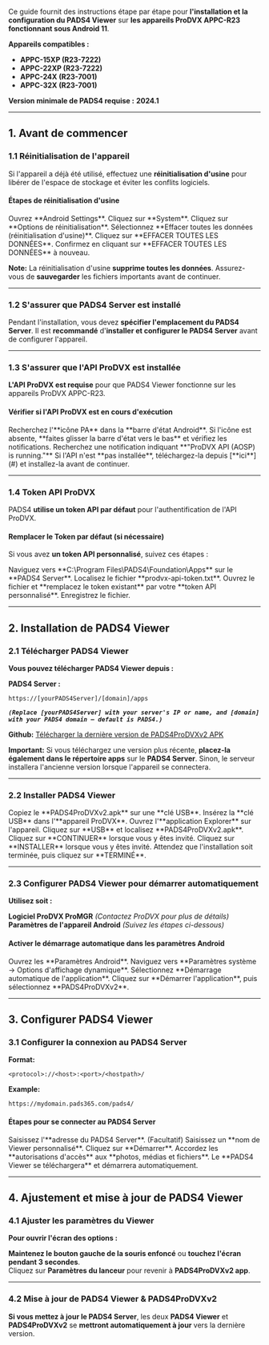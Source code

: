 Ce guide fournit des instructions étape par étape pour **l'installation et la configuration du PADS4 Viewer** sur **les appareils ProDVX APPC-R23 fonctionnant sous Android 11**.

**Appareils compatibles :**

* **APPC-15XP (R23-7222)**
* **APPC-22XP (R23-7222)**
* **APPC-24X (R23-7001)**
* **APPC-32X (R23-7001)**

**Version minimale de PADS4 requise :** **2024.1**

***

## **1. Avant de commencer**

### **1.1 Réinitialisation de l'appareil**

Si l'appareil a déjà été utilisé, effectuez une **réinitialisation d'usine** pour libérer de l'espace de stockage et éviter les conflits logiciels.

#### **Étapes de réinitialisation d'usine**

<Steps>
  <Step title="Étape Un">
    Ouvrez **Android Settings**.
  </Step>

  <Step title="Étape Deux">
    Cliquez sur **System**.
  </Step>

  <Step title="Étape Trois">
    Cliquez sur **Options de réinitialisation**.
  </Step>

  <Step title="Étape Quatre">
    Sélectionnez **Effacer toutes les données (réinitialisation d'usine)**.
  </Step>

  <Step title="Étape Cinq">
    Cliquez sur **EFFACER TOUTES LES DONNÉES**.
  </Step>

  <Step title="Étape Six">
    Confirmez en cliquant sur **EFFACER TOUTES LES DONNÉES** à nouveau.
  </Step>
</Steps>

**Note:** La réinitialisation d'usine **supprime toutes les données**. Assurez-vous de **sauvegarder** les fichiers importants avant de continuer.

***

### **1.2 S'assurer que PADS4 Server est installé**

Pendant l'installation, vous devez **spécifier l'emplacement du PADS4 Server**. Il est **recommandé** d'**installer et configurer le PADS4 Server** avant de configurer l'appareil.

***

### **1.3 S'assurer que l'API ProDVX est installée**

**L'API ProDVX est requise** pour que PADS4 Viewer fonctionne sur les appareils ProDVX APPC-R23.

#### **Vérifier si l'API ProDVX est en cours d'exécution**

<Steps>
  <Step title="Étape Une">
    Recherchez l'**icône PA** dans la **barre d'état Android**.
  </Step>

  <Step title="Étape Deux">
    Si l'icône est absente, **faites glisser la barre d'état vers le bas** et vérifiez les notifications.
  </Step>

  <Step title="Étape Trois">
    Recherchez une notification indiquant **"ProDVX API (AOSP) is running."**
  </Step>

  <Step title="Étape Quatre">
    Si l'API n'est **pas installée**, téléchargez-la depuis [**ici**](#) et installez-la avant de continuer.
  </Step>
</Steps>

***

### **1.4 Token API ProDVX**

PADS4 **utilise un token API par défaut** pour l'authentification de l'API ProDVX.

#### **Remplacer le Token par défaut (si nécessaire)**

Si vous avez **un token API personnalisé**, suivez ces étapes :

<Steps>
  <Step title="Étape Une">
    Naviguez vers **C:\Program Files\PADS4\Foundation\Apps** sur le **PADS4 Server**.
  </Step>

  <Step title="Étape Deux">
    Localisez le fichier **prodvx-api-token.txt**.
  </Step>

  <Step title="Étape Trois">
    Ouvrez le fichier et **remplacez le token existant** par votre **token API personnalisé**.
  </Step>

  <Step title="Étape Quatre">
    Enregistrez le fichier.
  </Step>
</Steps>

***

## **2. Installation de PADS4 Viewer**

### **2.1 Télécharger PADS4 Viewer**

**Vous pouvez télécharger PADS4 Viewer depuis :**

**PADS4 Server :**

```
https://[yourPADS4Server]/[domain]/apps
```

*******`(Replace [yourPADS4Server] with your server's IP or name, and [domain] with your PADS4 domain – default is PADS4.)`*******

**Github:** [Télécharger la dernière version de PADS4ProDVXv2 APK](https://github.com/PADS4/PADS4-Viewer-ProDVX-r23/releases/latest)

**Important:** Si vous téléchargez une version plus récente, **placez-la également dans le répertoire apps** sur le **PADS4 Server**. Sinon, le serveur installera l'ancienne version lorsque l'appareil se connectera.

***

### **2.2 Installer PADS4 Viewer**

<Steps>
  <Step title="Étape Une">
    Copiez le **PADS4ProDVXv2.apk** sur une **clé USB**.
  </Step>

  <Step title="Étape Deux">
    Insérez la **clé USB** dans l'**appareil ProDVX**.
  </Step>

  <Step title="Étape Trois">
    Ouvrez l'**application Explorer** sur l'appareil.
  </Step>

  <Step title="Étape Quatre">
    Cliquez sur **USB** et localisez **PADS4ProDVXv2.apk**.
  </Step>

  <Step title="Étape Cinq">
    Cliquez sur **CONTINUER** lorsque vous y êtes invité.
  </Step>

  <Step title="Étape Six">
    Cliquez sur **INSTALLER** lorsque vous y êtes invité.
  </Step>

  <Step title="Étape Sept">
    Attendez que l'installation soit terminée, puis cliquez sur **TERMINÉ**.
  </Step>
</Steps>

***

### **2.3 Configurer PADS4 Viewer pour démarrer automatiquement**

**Utilisez soit :**

**Logiciel ProDVX ProMGR** *(Contactez ProDVX pour plus de détails)*\
**Paramètres de l'appareil Android** *(Suivez les étapes ci-dessous)*

#### **Activer le démarrage automatique dans les paramètres Android**

<Steps>
  <Step title="Étape Une">
    Ouvrez les **Paramètres Android**.
  </Step>

  <Step title="Étape Deux">
    Naviguez vers **Paramètres système → Options d'affichage dynamique**.
  </Step>

  <Step title="Étape Trois">
    Sélectionnez **Démarrage automatique de l'application**.
  </Step>

  <Step title="Étape Quatre">
    Cliquez sur **Démarrer l'application**, puis sélectionnez **PADS4ProDVXv2**.
  </Step>
</Steps>

***

## **3. Configurer PADS4 Viewer**

### **3.1 Configurer la connexion au PADS4 Server**

**Format:**

```
<protocol>://<host>:<port>/<hostpath>/
```

**Example:**

```
https://mydomain.pads365.com/pads4/
```

#### **Étapes pour se connecter au PADS4 Server**

<Steps>
  <Step title="Étape Une">
    Saisissez l'**adresse du PADS4 Server**.
  </Step>

  <Step title="Étape Deux">
    (Facultatif) Saisissez un **nom de Viewer personnalisé**.
  </Step>

  <Step title="Étape Trois">
    Cliquez sur **Démarrer**.
  </Step>

  <Step title="Étape Quatre">
    Accordez les **autorisations d'accès** aux **photos, médias et fichiers**.
  </Step>

  <Step title="Étape Cinq">
    Le **PADS4 Viewer se téléchargera** et démarrera automatiquement.
  </Step>
</Steps>

***

## **4. Ajustement et mise à jour de PADS4 Viewer**

### **4.1 Ajuster les paramètres du Viewer**

**Pour ouvrir l'écran des options :**

**Maintenez le bouton gauche de la souris enfoncé** ou **touchez l'écran pendant 3 secondes**.\
Cliquez sur **Paramètres du lanceur** pour revenir à **PADS4ProDVXv2 app**.

***

### **4.2 Mise à jour de PADS4 Viewer & PADS4ProDVXv2**

**Si vous mettez à jour le PADS4 Server**, les deux **PADS4 Viewer** et **PADS4ProDVXv2** se **mettront automatiquement à jour** vers la dernière version.
